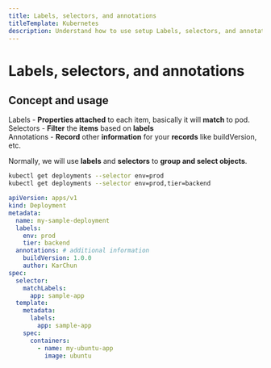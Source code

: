```yaml
---
title: Labels, selectors, and annotations
titleTemplate: Kubernetes
description: Understand how to use setup Labels, selectors, and annotations
---
```



# Labels, selectors, and annotations

## Concept and usage

Labels - **Properties attached** to each item, basically it will **match** to pod.  
Selectors - **Filter** the **items** based on **labels**  
Annotations - **Record** other **information** for your **records** like buildVersion, etc.

Normally, we will use **labels** and **selectors** to **group and select objects**.

```bash
kubectl get deployments --selector env=prod
kubectl get deployments --selector env=prod,tier=backend
```

```yaml showLineNumbers {14,18}
apiVersion: apps/v1
kind: Deployment
metadata:
  name: my-sample-deployment
  labels:
    env: prod
    tier: backend
  annotations: # additional information
    buildVersion: 1.0.0
    author: KarChun
spec:
  selector:
    matchLabels:
      app: sample-app
  template:
    metadata:
      labels:
        app: sample-app
    spec:
      containers:
        - name: my-ubuntu-app
          image: ubuntu
```

<Comments />